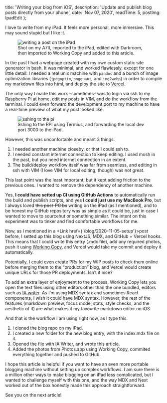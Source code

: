 
  title: 'Writing your blog from iOS',
	  description: 'Update and publish blog posts directly from your phone',
  date: 'Nov 07, 2020',
  readTime: 5,
  postImg: IpadEdit
};


I love to write from my iPad. It feels more personal, more inmersive. This may sound stupid but I like it.

<figure>
  <img src={IpadEdit} alt="writing a post on the iPad" />
  <figcaption>
		Shot on my A7II, imported to the iPad, edited with Darkroom,  then imported to Working Copy and added to this article.
  </figcaption>
</figure>

In the past I had a webpage created with my own custom static site generator in bash. It was minimal, and worked flawlessly, except for one little detail: I needed a real unix machine with `pandoc` and a bunch of image optimization libraries (`jpegoptim`, `pngquant`, and `img2webp`) in order to  compile my markdown files into html, and deploy the site to [Vercel](https://vercel.com).

The only way I made this work –sometimes– was to login via ssh to my Raspberry Pi at home, edit my posts in VIM, and do the workflow from the terminal. I could even forward the development port to my machine to have a real-time preview of what my post looked like. 

<figure>
  <img src={Sshing} alt="sshing to the pi" />
  <figcaption>
		Sshing to the RPi using Termius, and forwarding the local dev port 3000 to the iPad.
  </figcaption>
</figure>

However, this was unconfortable and meant 3 things:

1. I needed another machine closeby, or that I could ssh to.
2. I needed constant internet connection to keep editing. I used mosh in the past, but you need internet connection in an extent.
3. The build/deploy workflow itself was far from seamless, and editing in ssh with VIM (I love VIM for local editing, though) was not great. 

This last point was the least important, but it kept adding friction to the previous ones. I wanted to remove the dependency  of another machine.

Yes, **I could have setted up CI using GitHub Actions** to automatically run the build and publish scripts, and yes **I could just use my MacBook Pro**, but I always loved ~~this post-PC bs~~ writing on the iPad (as I mentioned), and to be honest my GitHub repository was as simple as it could be, just in case I wanted to move to sourcehut or something similar. The intent on this experiment was to tinker and find comfortable workflows for me.

Now, as I mentioned in a <Link href={'/blog/2020-11-05-setup'}><a>post before</a></Link>, I setted up this blog using NextJS, MDX, and GitHub + Vercel hooks. This means that I could write this entry (.mdx file), add any required photos, push it using [Working Copy](https://workingcopyapp.com), and Vercel would take my commit and deploy it automatically.

Potentially, I could even create PRs for my WIP posts to check them online before merging them to the “production” blog, and Vercel would create unique URLs for those PR deployments. Isn’t it nice?

To add an extra layer of enjoyment to the process, Working Copy lets you open the text files using other editors other than the one bundled, editors such as [IA writer](https://ia.net/writer). As I’m using MDX syntax and sometimes React components, I wish it could have MDX syntax. However, the rest of the features (markdown preview, focus mode, stats, style checks, and the aesthetic of it) are what makes it my favourite markdown editor on iOS.

And that is the workflow I am using right now, as I type this.
1. I cloned the blog repo on my iPad.
2. I created a new folder for the new blog entry, with the index.mdx file on it.
3. Opened the file with IA Writer, and wrote this article.
4. Added the photos from Photos.app using Working Copy, commited everything together and pushed to GitHub.

I hope this article is helpful if you want to have an even more portable blogging machine without setting up complex workflows. I am sure there is a million other ways to make blogging on an iPad less complicated, but I wanted to challenge myself with this one, and the way MDX and Next worked out of the box honestly made this approach straightforward.

See you on the next article!
